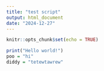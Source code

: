 ```yaml
---
title: "test script"
output: html_document
date: "2024-12-27"
---
```


```r
knitr::opts_chunk$set(echo = TRUE)
```

```r
print("Hello world!")
poo = "hi"
diddy = "tetewtawrew"
```

